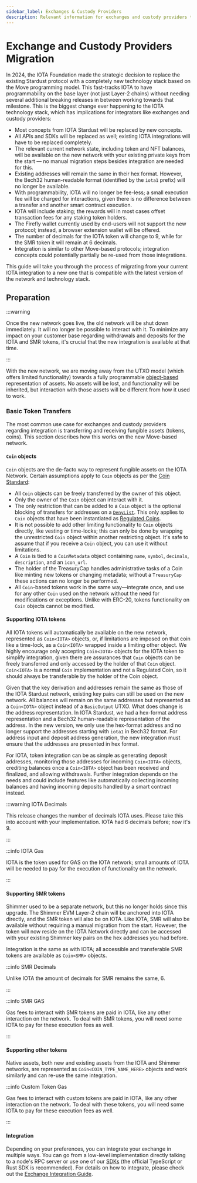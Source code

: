 ```yaml
---
sidebar_label: Exchanges & Custody Providers
description: Relevant information for exchanges and custody providers that want to migrate to the new Move-based IOTA network.
---
```


# Exchange and Custody Providers Migration

In 2024, the IOTA Foundation made the strategic decision to replace the existing Stardust protocol with a completely new technology stack based on the Move programming model. This fast-tracks IOTA to have programmability on the base layer (not just Layer-2 chains) without needing several additional breaking releases in between working towards that milestone. This is the biggest change ever happening to the IOTA technology stack, which has implications for integrators like exchanges and custody providers:

- Most concepts from IOTA Stardust will be replaced by new concepts.
- All APIs and SDKs will be replaced as well; existing IOTA integrations will have to be replaced completely.
- The relevant current network state, including token and NFT balances, will be available on the new network with your existing private keys from the start — no manual migration steps besides integration are needed for this.
- Existing addresses will remain the same in their hex format. However, the Bech32 human-readable format (identified by the `iota1` prefix) will no longer be available.
- With programmability, IOTA will no longer be fee-less; a small execution fee will be charged for interactions, given there is no difference between a transfer and another smart contract execution.
- IOTA will include staking; the rewards will in most cases offset transaction fees for any staking token holders.
- The Firefly wallet currently used by end-users will not support the new protocol; instead, a browser extension wallet will be offered.
- The number of decimals for the IOTA token will change to 9, while for the SMR token it will remain at 6 decimals.
- Integration is similar to other Move-based protocols; integration concepts could potentially partially be re-used from those integrations.

This guide will take you through the process of migrating from your current IOTA integration to a new one that is compatible with the latest version of the network and technology stack.

## Preparation

:::warning  

Once the new network goes live, the old network will be shut down immediately. 
It will no longer be possible to interact with it. 
To minimize any impact on your customer base regarding withdrawals and deposits for the IOTA and SMR tokens, it's crucial that the new integration is available at that time.

:::

With the new network, we are moving away from the UTXO model (which offers limited functionality) towards a fully programmable [object-based](../iota-101/objects/object-model.mdx) representation of assets. No assets will be lost, and functionality will be inherited, but interaction with those assets will be different from how it used to work.

### Basic Token Transfers

The most common use case for exchanges and custody providers regarding integration is transferring and receiving fungible assets (tokens, coins). This section describes how this works on the new Move-based network.

#### `Coin` objects

`Coin` objects are the de-facto way to represent fungible assets on the IOTA Network. Certain assumptions apply to `Coin` objects as per the [Coin Standard](../standards/coin.mdx):

- All `Coin` objects can be freely transferred by the owner of this object.
- Only the owner of the `Coin` object can interact with it.
- The only restriction that can be added to a `Coin` object is the optional blocking of transfers for addresses on a [`DenyList`](../iota-101/create-coin/regulated.mdx#deny-list). This only applies to `Coin` objects that have been instantiated as [Regulated Coins](../standards/coin.mdx#regulated-coins).
- It is not possible to add other limiting functionality to `Coin` objects directly, like vesting or time-locks; this can only be done by wrapping the unrestricted `Coin` object within another restricting object. It's safe to assume that if you receive a `Coin` object, you can use it without limitations.
- A `Coin` is tied to a `CoinMetadata` object containing `name`, `symbol`, `decimals`, `description`, and an `icon_url`.
- The holder of the TreasuryCap handles administrative tasks of a Coin like minting new tokens or changing metadata; without a `TreasuryCap` these actions can no longer be performed.
- All `Coin`-based tokens work in the same way—integrate once, and use for any other `Coin` used on the network without the need for modifications or exceptions. Unlike with ERC-20, tokens functionality on `Coin` objects cannot be modified.

#### Supporting IOTA tokens

All IOTA tokens will automatically be available on the new network, represented as `Coin<IOTA>` objects, or, if limitations are imposed on that coin like a time-lock, as a `Coin<IOTA>` wrapped inside a limiting other object. We highly encourage only accepting `Coin<IOTA>` objects for the IOTA token to simplify integration, given there are assurances that `Coin` objects can be freely transferred and only accessed by the holder of that `Coin` object. `Coin<IOTA>` is a normal `Coin` implementation and not a Regulated Coin, so it should always be transferable by the holder of the Coin object.

Given that the key derivation and addresses remain the same as those of the IOTA Stardust network, existing key pairs can still be used on the new network.
All balances will remain on the same addresses but represented as a `Coin<IOTA>` object instead of a `BasicOutput` UTXO. 
What does change is the address representation. 
In IOTA Stardust, we had a hex-format address representation and a Bech32 human-readable representation of the address.
In the new version, we only use the hex-format address and no longer support the addresses starting with `iota1` in Bech32 format.
For address input and deposit address generation, the new integration must ensure that the addresses are presented in hex format.

For IOTA, token integration can be as simple as generating deposit addresses, monitoring those addresses for incoming `Coin<IOTA>` objects, crediting balances once a `Coin<IOTA>` object has been received and finalized, and allowing withdrawals. Further integration depends on the needs and could include features like automatically collecting incoming balances and having incoming deposits handled by a smart contract instead.

:::warning  IOTA Decimals

This release changes the number of decimals IOTA uses. Please take this into account with your implementation. IOTA had 6 decimals before; now it's 9.

:::

:::info IOTA Gas

IOTA is the token used for GAS on the IOTA network; small amounts of IOTA will be needed to pay for the execution of functionality on the network.

:::

#### Supporting SMR tokens

Shimmer used to be a separate network, but this no longer holds since this upgrade. 
The Shimmer EVM Layer-2 chain will be anchored into IOTA directly, and the SMR token will also be on IOTA. 
Like IOTA, SMR will also be available without requiring a manual migration from the start. 
However, the token will now reside on the IOTA Network directly and can be accessed with your existing Shimmer key pairs on the hex addresses you had before.

Integration is the same as with IOTA; all accessible and transferable SMR tokens are available as `Coin<SMR>` objects.

:::info SMR Decimals

Unlike IOTA the amount of decimals for SMR remains the same, 6.

:::

:::info  SMR GAS

Gas fees to interact with SMR tokens are paid in IOTA, like any other interaction on the network.
To deal with SMR tokens, you will need some IOTA to pay for these execution fees as well.

:::

#### Supporting other tokens

Native assets, both new and existing assets from the IOTA and Shimmer networks, are represented as `Coin<COIN_TYPE_NAME_HERE>` objects and work similarly and can re-use the same integration.

:::info  Custom Token Gas

Gas fees to interact with custom tokens are paid in IOTA, like any other interaction on the network.
To deal with these tokens, you will need some IOTA to pay for these execution fees as well.

:::

#### Integration

Depending on your preferences, you can integrate your exchange in multiple ways. 
You can go from a low-level implementation directly talking to a node's RPC server 
or use one of our [SDKs](../../references/iota-sdks) (the official TypeScript or Rust SDK is recommended). 
For details on how to integrate, please check out the [Exchange Integration Guide](../exchange-integration/exchange-integration.mdx).
